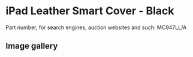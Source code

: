 
# iPad Leather Smart Cover - Black

Part number, for search engines, auction websites and such: MC947LL/A

## Image gallery

<div style={{ width: "768px" }}>
  <GalleryComponent
    images={[
      {
        original: "/everysource/MC947.webp",
        thumbnail: "/everypreview/MC947.webp",
      },
      {
        original: "/everysource/MC947_AV1_BLACK.webp",
        thumbnail: "/everypreview/MC947_AV1_BLACK.webp",
      },
      {
        original: "/everysource/MC947_AV1_WHITE.webp",
        thumbnail: "/everypreview/MC947_AV1_WHITE.webp",
      },
      {
        original: "/everysource/MC947_AV2_BLACK.webp",
        thumbnail: "/everypreview/MC947_AV2_BLACK.webp",
      },
      {
        original: "/everysource/MC947_AV2_WHITE.webp",
        thumbnail: "/everypreview/MC947_AV2_WHITE.webp",
      },
      {
        original: "/everysource/MC947_AV3_BLACK.webp",
        thumbnail: "/everypreview/MC947_AV3_BLACK.webp",
      },
      {
        original: "/everysource/MC947_AV3_WHITE.webp",
        thumbnail: "/everypreview/MC947_AV3_WHITE.webp",
      },
      {
        original: "/everysource/MC947_AV4_BLACK.webp",
        thumbnail: "/everypreview/MC947_AV4_BLACK.webp",
      },
      {
        original: "/everysource/MC947_AV4_WHITE.webp",
        thumbnail: "/everypreview/MC947_AV4_WHITE.webp",
      },
      {
        original: "/everysource/MC947_AV5.webp",
        thumbnail: "/everypreview/MC947_AV5.webp",
      }
    ]}
  />
</div>